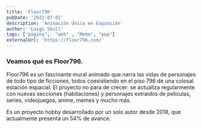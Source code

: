 ```yaml
---
title: 'Floor796'
pubDate: '2022-07-01'
description: 'Animación Única en Expansión'
author: 'Luigi Skull'
tags: ["pagina",  "web" , "Meme", "pop"]
externalUrl: 'https://floor796.com/' 
---
```



### Veamos qué es Floor796.


Floor796 es un fascinante mural animado que narra las vidas de personajes de todo tipo de ficciones, todos coexistiendo en el piso 796 de una colosal estación espacial. El proyecto no para de crecer: se actualiza regularmente con nuevas secciones (habitaciones) y personajes extraídos de películas, series, videojuegos, anime, memes y mucho más.

Es un proyecto hobby desarrollado por un solo autor desde 2018, que actualmente presenta un 54% de avance.
